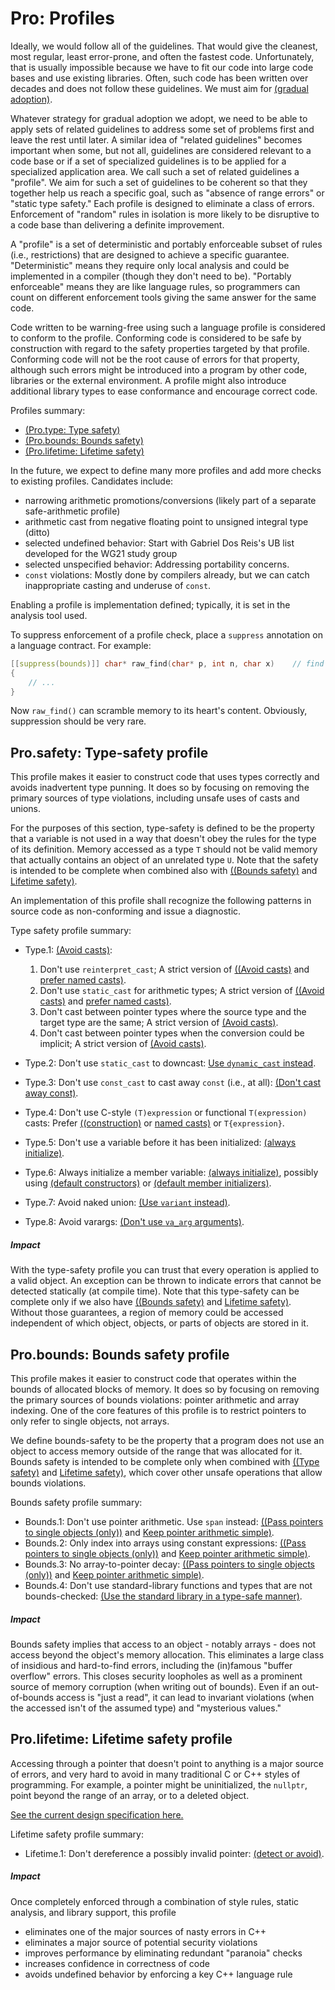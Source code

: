 # <a href="#" name="S-profile"></a>Pro: Profiles

Ideally, we would follow all of the guidelines.
That would give the cleanest, most regular, least error-prone, and often the fastest code.
Unfortunately, that is usually impossible because we have to fit our code into large code bases and use existing libraries.
Often, such code has been written over decades and does not follow these guidelines.
We must aim for [(gradual adoption)](/modernizing#S-modernizing).

Whatever strategy for gradual adoption we adopt, we need to be able to apply sets of related guidelines to address some set
of problems first and leave the rest until later.
A similar idea of "related guidelines" becomes important when some, but not all, guidelines are considered relevant to a code base
or if a set of specialized guidelines is to be applied for a specialized application area.
We call such a set of related guidelines a "profile".
We aim for such a set of guidelines to be coherent so that they together help us reach a specific goal, such as "absence of range errors"
or "static type safety."
Each profile is designed to eliminate a class of errors.
Enforcement of "random" rules in isolation is more likely to be disruptive to a code base than delivering a definite improvement.

A "profile" is a set of deterministic and portably enforceable subset of rules (i.e., restrictions) that are designed to achieve a specific guarantee.
"Deterministic" means they require only local analysis and could be implemented in a compiler (though they don't need to be).
"Portably enforceable" means they are like language rules, so programmers can count on different enforcement tools giving the same answer for the same code.

Code written to be warning-free using such a language profile is considered to conform to the profile.
Conforming code is considered to be safe by construction with regard to the safety properties targeted by that profile.
Conforming code will not be the root cause of errors for that property,
although such errors might be introduced into a program by other code, libraries or the external environment.
A profile might also introduce additional library types to ease conformance and encourage correct code.

Profiles summary:

* [(Pro.type: Type safety)](/profile#SS-type)
* [(Pro.bounds: Bounds safety)](/profile#SS-bounds)
* [(Pro.lifetime: Lifetime safety)](/profile#SS-lifetime)

In the future, we expect to define many more profiles and add more checks to existing profiles.
Candidates include:

* narrowing arithmetic promotions/conversions (likely part of a separate safe-arithmetic profile)
* arithmetic cast from negative floating point to unsigned integral type (ditto)
* selected undefined behavior: Start with Gabriel Dos Reis's UB list developed for the WG21 study group
* selected unspecified behavior: Addressing portability concerns.
* `const` violations: Mostly done by compilers already, but we can catch inappropriate casting and underuse of `const`.

Enabling a profile is implementation defined; typically, it is set in the analysis tool used.

To suppress enforcement of a profile check, place a `suppress` annotation on a language contract. For example:

```cpp
[[suppress(bounds)]] char* raw_find(char* p, int n, char x)    // find x in p[0]..p[n - 1]
{
    // ...
}
```

Now `raw_find()` can scramble memory to its heart's content.
Obviously, suppression should be very rare.

## <a href="#" name="SS-type"></a>Pro.safety: Type-safety profile

This profile makes it easier to construct code that uses types correctly and avoids inadvertent type punning.
It does so by focusing on removing the primary sources of type violations, including unsafe uses of casts and unions.

For the purposes of this section,
type-safety is defined to be the property that a variable is not used in a way that doesn't obey the rules for the type of its definition.
Memory accessed as a type `T` should not be valid memory that actually contains an object of an unrelated type `U`.
Note that the safety is intended to be complete when combined also with [((Bounds safety)](/profile#SS-bounds) and [Lifetime safety)](/profile#SS-lifetime).

An implementation of this profile shall recognize the following patterns in source code as non-conforming and issue a diagnostic.

Type safety profile summary:

* <a href="#" name="Pro-type-avoidcasts"></a>Type.1: [(Avoid casts)](/expr#Res-casts):

  1. <a href="#" name="Pro-type-reinterpretcast"></a>Don't use `reinterpret_cast`; A strict version of [((Avoid casts)](/expr#Res-casts) and [prefer named casts)](/expr#Res-casts-named).
  2. <a href="#" name="Pro-type-arithmeticcast"></a>Don't use `static_cast` for arithmetic types; A strict version of [((Avoid casts)](/expr#Res-casts) and [prefer named casts)](/expr#Res-casts-named).
  3. <a href="#" name="Pro-type-identitycast"></a>Don't cast between pointer types where the source type and the target type are the same; A strict version of [(Avoid casts)](/expr#Res-casts).
  4. <a href="#" name="Pro-type-implicitpointercast"></a>Don't cast between pointer types when the conversion could be implicit; A strict version of [(Avoid casts)](/expr#Res-casts).
* <a href="#" name="Pro-type-downcast"></a>Type.2: Don't use `static_cast` to downcast:
  [Use `dynamic_cast` instead](#Rh-dynamic_cast).
* <a href="#" name="Pro-type-constcast"></a>Type.3: Don't use `const_cast` to cast away `const` (i.e., at all):
  [(Don't cast away const)](/expr#Res-casts-const).
* <a href="#" name="Pro-type-cstylecast"></a>Type.4: Don't use C-style `(T)expression` or functional `T(expression)` casts:
  Prefer [((construction)](/expr#Res-construct) or [named casts)](/expr#Res-casts-named) or `T{expression}`.
* <a href="#" name="Pro-type-init"></a>Type.5: Don't use a variable before it has been initialized:
  [(always initialize)](/expr#Res-always).
* <a href="#" name="Pro-type-memberinit"></a>Type.6: Always initialize a member variable:
  [(always initialize)](/expr#Res-always),
  possibly using [(default constructors)](/class#Rc-default0) or
  [(default member initializers)](/class#Rc-in-class-initializer).
* <a href="#" name="Pro-type-unon"></a>Type.7: Avoid naked union:
  [(Use `variant` instead)](/class#Ru-naked).
* <a href="#" name="Pro-type-varargs"></a>Type.8: Avoid varargs:
  [(Don't use `va_arg` arguments)](/functions#F-varargs).

##### Impact

With the type-safety profile you can trust that every operation is applied to a valid object.
An exception can be thrown to indicate errors that cannot be detected statically (at compile time).
Note that this type-safety can be complete only if we also have [((Bounds safety)](/profile#SS-bounds) and [Lifetime safety)](/profile#SS-lifetime).
Without those guarantees, a region of memory could be accessed independent of which object, objects, or parts of objects are stored in it.

## <a href="#" name="SS-bounds"></a>Pro.bounds: Bounds safety profile

This profile makes it easier to construct code that operates within the bounds of allocated blocks of memory.
It does so by focusing on removing the primary sources of bounds violations: pointer arithmetic and array indexing.
One of the core features of this profile is to restrict pointers to only refer to single objects, not arrays.

We define bounds-safety to be the property that a program does not use an object to access memory outside of the range that was allocated for it.
Bounds safety is intended to be complete only when combined with [((Type safety)](/profile#SS-type) and [Lifetime safety)](/profile#SS-lifetime),
which cover other unsafe operations that allow bounds violations.

Bounds safety profile summary:

* <a href="#" name="Pro-bounds-arithmetic"></a>Bounds.1: Don't use pointer arithmetic. Use `span` instead:
  [((Pass pointers to single objects (only))](/interfaces#Ri-array) and [Keep pointer arithmetic simple)](/expr#Res-ptr).
* <a href="#" name="Pro-bounds-arrayindex"></a>Bounds.2: Only index into arrays using constant expressions:
  [((Pass pointers to single objects (only))](/interfaces#Ri-array) and [Keep pointer arithmetic simple)](/expr#Res-ptr).
* <a href="#" name="Pro-bounds-decay"></a>Bounds.3: No array-to-pointer decay:
  [((Pass pointers to single objects (only))](/interfaces#Ri-array) and [Keep pointer arithmetic simple)](/expr#Res-ptr).
* <a href="#" name="Pro-bounds-stdlib"></a>Bounds.4: Don't use standard-library functions and types that are not bounds-checked:
  [(Use the standard library in a type-safe manner)](/stdlib#Rsl-bounds).

##### Impact

Bounds safety implies that access to an object - notably arrays - does not access beyond the object's memory allocation.
This eliminates a large class of insidious and hard-to-find errors, including the (in)famous "buffer overflow" errors.
This closes security loopholes as well as a prominent source of memory corruption (when writing out of bounds).
Even if an out-of-bounds access is "just a read", it can lead to invariant violations (when the accessed isn't of the assumed type)
and "mysterious values."

## <a href="#" name="SS-lifetime"></a>Pro.lifetime: Lifetime safety profile

Accessing through a pointer that doesn't point to anything is a major source of errors,
and very hard to avoid in many traditional C or C++ styles of programming.
For example, a pointer might be uninitialized, the `nullptr`, point beyond the range of an array, or to a deleted object.

[See the current design specification here.](https://github.com/isocpp/CppCoreGuidelines/blob/master/docs/Lifetime.pdf)

Lifetime safety profile summary:

* <a href="#" name="Pro-lifetime-invalid-deref"></a>Lifetime.1: Don't dereference a possibly invalid pointer:
  [(detect or avoid)](/expr#Res-deref).

##### Impact

Once completely enforced through a combination of style rules, static analysis, and library support, this profile

* eliminates one of the major sources of nasty errors in C++
* eliminates a major source of potential security violations
* improves performance by eliminating redundant "paranoia" checks
* increases confidence in correctness of code
* avoids undefined behavior by enforcing a key C++ language rule

